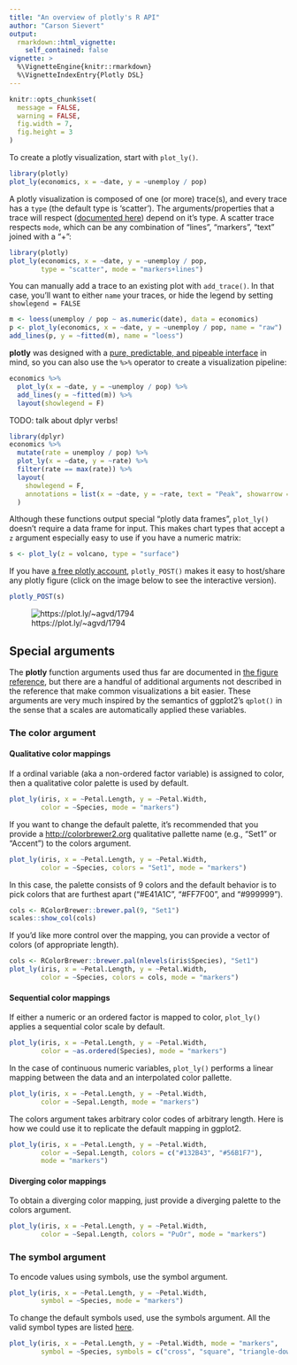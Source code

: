 ```yaml
---
title: "An overview of plotly's R API"
author: "Carson Sievert"
output: 
  rmarkdown::html_vignette:
    self_contained: false
vignette: >
  %\VignetteEngine{knitr::rmarkdown} 
  %\VignetteIndexEntry{Plotly DSL}
---
```


```r
knitr::opts_chunk$set(
  message = FALSE, 
  warning = FALSE, 
  fig.width = 7, 
  fig.height = 3
)
```

To create a plotly visualization, start with `plot_ly()`.

```r
library(plotly)
plot_ly(economics, x = ~date, y = ~unemploy / pop)
```

A plotly visualization is composed of one (or more) trace(s), and every trace has a `type` (the default type is 'scatter'). The arguments/properties that a trace will respect ([documented here](https://plot.ly/r/reference)) depend on it's type. A scatter trace respects `mode`, which can be any combination of "lines", "markers", "text" joined with a "+":

```r
library(plotly)
plot_ly(economics, x = ~date, y = ~unemploy / pop, 
        type = "scatter", mode = "markers+lines")
```

You can manually add a trace to an existing plot with `add_trace()`. In that case, you'll want to either `name` your traces, or hide the legend by setting `showlegend = FALSE`

```r
m <- loess(unemploy / pop ~ as.numeric(date), data = economics)
p <- plot_ly(economics, x = ~date, y = ~unemploy / pop, name = "raw") 
add_lines(p, y = ~fitted(m), name = "loess")
```

__plotly__ was designed with a [pure, predictable, and pipeable interface](https://dl.dropboxusercontent.com/u/41902/pipe-dsls.pdf) in mind, so you can also use the `%>%` operator to create a visualization pipeline:

```r
economics %>%
  plot_ly(x = ~date, y = ~unemploy / pop) %>% 
  add_lines(y = ~fitted(m)) %>%
  layout(showlegend = F)
```

TODO: talk about dplyr verbs!

```r
library(dplyr)
economics %>%
  mutate(rate = unemploy / pop) %>%
  plot_ly(x = ~date, y = ~rate) %>% 
  filter(rate == max(rate)) %>%
  layout(
    showlegend = F, 
    annotations = list(x = ~date, y = ~rate, text = "Peak", showarrow = T)
  )
```

Although these functions output special "plotly data frames", `plot_ly()` doesn't require a data frame for input. This makes chart types that accept a `z` argument especially easy to use if you have a numeric matrix:

```r
s <- plot_ly(z = volcano, type = "surface")
```

If you have [a free plotly account](https://plot.ly/r/getting-started/), `plotly_POST()` makes it easy to host/share any plotly figure (click on the image below to see the interactive version).

```r
plotly_POST(s)
```

![https://plot.ly/~agvd/1794](https://plot.ly/~agvd/1794.png)


## Special arguments

The __plotly__ function arguments used thus far are documented in [the figure reference](https://plot.ly/r/reference), but there are a handful of additional arguments not described in the reference that make common visualizations a bit easier. These arguments are very much inspired by the semantics of ggplot2's `qplot()` in the sense that a scales are automatically applied these variables.

### The color argument

#### Qualitative color mappings

If a ordinal variable (aka a non-ordered factor variable) is assigned to color, then a qualitative color palette is used by default.

```r
plot_ly(iris, x = ~Petal.Length, y = ~Petal.Width, 
        color = ~Species, mode = "markers")
```

If you want to change the default palette, it's recommended that you provide a <http://colorbrewer2.org> qualitative pallette name (e.g., "Set1" or "Accent") to the colors argument.

```r
plot_ly(iris, x = ~Petal.Length, y = ~Petal.Width, 
        color = ~Species, colors = "Set1", mode = "markers")
```

In this case, the palette consists of 9 colors and the default behavior is to pick colors that are furthest apart ("#E41A1C", "#FF7F00", and "#999999").

```r
cols <- RColorBrewer::brewer.pal(9, "Set1")
scales::show_col(cols)
```

If you'd like more control over the mapping, you can provide a vector of colors (of appropriate length).

```r
cols <- RColorBrewer::brewer.pal(nlevels(iris$Species), "Set1")
plot_ly(iris, x = ~Petal.Length, y = ~Petal.Width, 
        color = ~Species, colors = cols, mode = "markers")
```

#### Sequential color mappings

If either a numeric or an ordered factor is mapped to color, `plot_ly()` applies a sequential color scale by default.

```r
plot_ly(iris, x = ~Petal.Length, y = ~Petal.Width, 
        color = ~as.ordered(Species), mode = "markers")
```

In the case of continuous numeric variables, `plot_ly()` performs a linear mapping between the data and an interpolated color pallette.

```r
plot_ly(iris, x = ~Petal.Length, y = ~Petal.Width, 
        color = ~Sepal.Length, mode = "markers")
```

The colors argument takes arbitrary color codes of arbitrary length. Here is how we could use it to replicate the default mapping in ggplot2.

```r
plot_ly(iris, x = ~Petal.Length, y = ~Petal.Width, 
        color = ~Sepal.Length, colors = c("#132B43", "#56B1F7"), 
        mode = "markers")
```

#### Diverging color mappings

To obtain a diverging color mapping, just provide a diverging palette to the colors argument.

```r
plot_ly(iris, x = ~Petal.Length, y = ~Petal.Width, 
        color = ~Sepal.Length, colors = "PuOr", mode = "markers")
```

### The symbol argument

To encode values using symbols, use the symbol argument.

```r
plot_ly(iris, x = ~Petal.Length, y = ~Petal.Width, 
        symbol = ~Species, mode = "markers")
```

To change the default symbols used, use the symbols argument. All the valid symbol types are listed [here](https://plot.ly/r/reference/#marker).

```r
plot_ly(iris, x = ~Petal.Length, y = ~Petal.Width, mode = "markers",
        symbol = ~Species, symbols = c("cross", "square", "triangle-down"))
```
